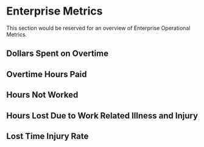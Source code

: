 # Enterprise Metrics {#eoms}

This section would be reserved for an overview of Enterprise Operational Metrics.

## Dollars Spent on Overtime

## Overtime Hours Paid

## Hours Not Worked

## Hours Lost Due to Work Related Illness and Injury

## Lost Time Injury Rate
